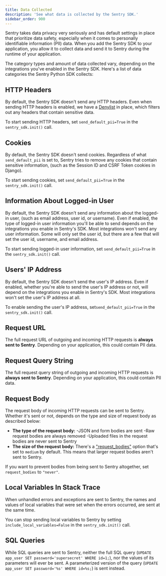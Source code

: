 ```yaml
---
title: Data Collected
description: 'See what data is collected by the Sentry SDK.'
sidebar_order: 900
---
```


Sentry takes data privacy very seriously and has default settings in place that prioritize data safety, especially when it comes to personally identifiable information (PII) data. When you add the Sentry SDK to your application, you allow it to collect data and send it to Sentry during the runtime of your application.

The category types and amount of data collected vary, depending on the integrations you've enabled in the Sentry SDK. Here's a list of data categories the Sentry Python SDK collects:

## HTTP Headers

By default, the Sentry SDK doesn't send any HTTP headers. Even when sending HTTP headers is enabled, we have a [Denylist](https://github.com/getsentry/sentry-python/blob/master/sentry_sdk/integrations/_wsgi_common.py#L19-L26) in place, which filters out any headers that contain sensitive data.

To start sending HTTP headers, set `send_default_pii=True` in the `sentry_sdk.init()` call.



## Cookies

By default, the Sentry SDK doesn't send cookies. Regardless of what `send_default_pii` is set to, Sentry tries to remove any cookies that contain sensitive information, (such as the Session ID and CSRF Token cookies in Django).

To start sending cookies, set `send_default_pii=True` in the `sentry_sdk.init()` call.



## Information About Logged-in User<br/>

By default, the Sentry SDK doesn't send any information about the logged-in user, (such as email address, user id, or username). Even if enabled, the type of logged-in user information you'll be able to send depends on the integrations you enable in Sentry's SDK. Most integrations won't send any user information. Some will only set the user id, but there are a few that will set the user id, username, and email address.

To start sending logged-in user information, set `send_default_pii=True` in the `sentry_sdk.init()` call.



## Users' IP Address

By default, the Sentry SDK doesn't send the user's IP address. Even if enabled, whether you're able to send the user's IP address or not, will depend on the integrations you enable in Sentry's SDK. Most integrations won't set the user's IP address at all.

To enable sending the user's IP address, set`send_default_pii=True` in the `sentry_sdk.init()` call.



## Request URL

The full request URL of outgoing and incoming HTTP requests is **always sent to Sentry**. Depending on your application, this could contain PII data.

## Request Query String

The full request query string of outgoing and incoming HTTP requests is **always sent to Sentry**. Depending on your application, this could contain PII data.

## Request Body

The request body of incoming HTTP requests can be sent to Sentry. Whether it's sent or not, depends on the type and size of request body as described below:

- **The type of the request body:**
    -JSON and form bodies are sent
     -Raw request bodies are always removed
     -Uploaded files in the request bodies are never sent to Sentry
- **The size of the request body:** There's a ["request_bodies"](/platforms/python/configuration/options/#request-bodies) option that's set to `medium` by default. This means that larger request bodies aren't sent to Sentry.

If you want to prevent bodies from being sent to Sentry altogether, set `request_bodies` to `"never"`.



## Local Variables In Stack Trace

When unhandled errors and exceptions are sent to Sentry, the names and values of local variables that were set when the errors occurred, are sent at the same time.

You can stop sending local variables to Sentry by setting `include_local_variables=False` in the `sentry_sdk.init()` call.

## SQL Queries

While SQL queries are sent to Sentry, neither the full SQL query (`UPDATE app_user SET password='supersecret' WHERE id=1;`), nor the values of its parameters will ever be sent. A parameterized version of the query (`UPDATE app_user SET password='%s' WHERE id=%s;`) is sent instead.
